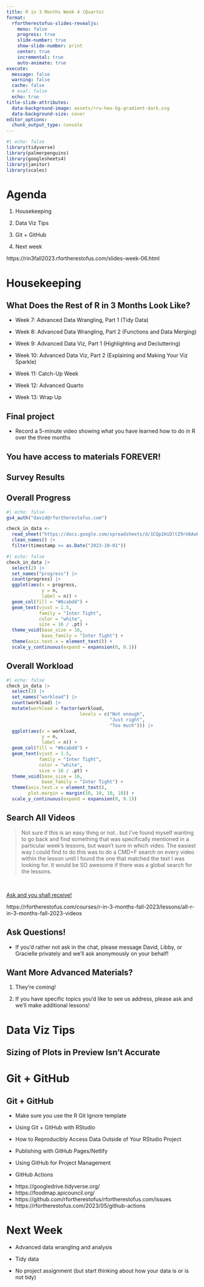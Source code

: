 ```yaml
---
title: R in 3 Months Week 4 (Quarto)
format:
  rfortherestofus-slides-revealjs:
    menu: false
    progress: true
    slide-number: true
    show-slide-number: print
    center: true
    incremental: true
    auto-animate: true
execute: 
  message: false
  warning: false
  cache: false
  # eval: false
  echo: true
title-slide-attributes:
  data-background-image: assets/rru-hex-bg-gradient-dark.svg
  data-background-size: cover
editor_options: 
  chunk_output_type: console
---
```


```r
#| echo: false
library(tidyverse)
library(palmerpenguins)
library(googlesheets4)
library(janitor)
library(scales)
```

# Agenda

1. Housekeeping

1. Data Viz Tips

1. Git + GitHub

1. Next week

::: {.notes}
https://rin3fall2023.rfortherestofus.com/slides-week-06.html
:::

# Housekeeping {.inverse}

## What Does the Rest of R in 3 Months Look Like?

- Week 7: Advanced Data Wrangling, Part 1 (Tidy Data)

- Week 8: Advanced Data Wrangling, Part 2 (Functions and Data Merging)

- Week 9: Advanced Data Viz, Part 1 (Highlighting and Decluttering)

- Week 10: Advanced Data Viz, Part 2 (Explaining and Making Your Viz Sparkle)

- Week 11: Catch-Up Week

- Week 12: Advanced Quarto

- Week 13: Wrap Up

## Final project

- Record a 5-minute video showing what you have learned how to do in R over the three months

## You have access to materials FOREVER! {.inverse}

## Survey Results {.inverse}

## Overall Progress

```r
#| echo: false
gs4_auth("david@rfortherestofus.com")

check_in_data <-
  read_sheet("https://docs.google.com/spreadsheets/d/1CQp1HiDltZ9rU6AoHDUhxMWX6hD_H2Yh5XCFvkBu8-U/edit?usp=sharing") |> 
  clean_names() |> 
  filter(timestamp >= as.Date("2023-10-01"))
```

```r
#| echo: false
check_in_data |> 
  select(2) |> 
  set_names("progress") |> 
  count(progress) |> 
  ggplot(aes(x = progress,
             y = n,
             label = n)) +
  geom_col(fill = "#6cabdd") +
  geom_text(vjust = 1.5,
            family = "Inter Tight",
            color = "white",
            size = 16 / .pt) +
  theme_void(base_size = 16,
             base_family = "Inter Tight") +
  theme(axis.text.x = element_text()) +
  scale_y_continuous(expand = expansion(0, 0.1))
```


## Overall Workload

```r
#| echo: false
check_in_data |> 
  select(3) |> 
  set_names("workload") |> 
  count(workload) |> 
  mutate(workload = factor(workload,
                           levels = c("Not enough",
                                      "Just right", 
                                      "Too much"))) |> 
  ggplot(aes(x = workload,
             y = n,
             label = n)) +
  geom_col(fill = "#6cabdd") +
  geom_text(vjust = 1.5,
            family = "Inter Tight",
            color = "white",
            size = 16 / .pt) +
  theme_void(base_size = 16,
             base_family = "Inter Tight") +
  theme(axis.text.x = element_text(),
        plot.margin = margin(10, 10, 10, 10)) +
  scale_y_continuous(expand = expansion(0, 0.1))
```


## Search All Videos

> Not sure if this is an easy thing or not.. but I've found myself wanting to go back and find something that was specifically mentioned in a particular week's lessons, but wasn't sure in which video. The easiest way I could find to do this was to do a CMD+F search on every video within the lesson until I found the one that matched the text I was looking for. It would be SO awesome if there was a global search for the lessons.

<br>

::: {.small}
[Ask and you shall receive!](https://rfortherestofus.com/courses/r-in-3-months-fall-2023/lessons/all-r-in-3-months-fall-2023-videos)
:::

::: {.notes}
https://rfortherestofus.com/courses/r-in-3-months-fall-2023/lessons/all-r-in-3-months-fall-2023-videos
:::

## Ask Questions!

- If you'd rather not ask in the chat, please message David, Libby, or Gracielle privately and we'll ask anonymously on your behalf!

## Want More Advanced Materials?

1. They're coming!

1. If you have specific topics you'd like to see us address, please ask and we'll make additional lessons!

# Data Viz Tips {.inverse}

## Sizing of Plots in Preview Isn't Accurate

# Git + GitHub {.inverse}

## Git + GitHub

- Make sure you use the R Git Ignore template

- Using Git + GitHub with RStudio

- How to Reproducibly Access Data Outside of Your RStudio Project

- Publishing with GitHub Pages/Netlify

- Using GitHub for Project Management

- GitHub Actions

::: {.notes}
- https://googledrive.tidyverse.org/
- https://foodmap.apicouncil.org/
- https://github.com/rfortherestofus/rfortherestofus.com/issues
- https://rfortherestofus.com/2023/05/github-actions
:::



# Next Week

- Advanced data wrangling and analysis

- Tidy data

- No project assignment (but start thinking about how your data is or is not tidy)

